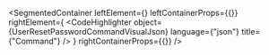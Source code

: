
<SegmentedContainer
  leftElement={<UserResetPasswordCommandDesc />}
  leftContainerProps={{}}
  rightElement={
    <CodeHighlighter
      object={UserResetPasswordCommandVisualJson}
      language={"json"}
      title={"Command"}
    />
  }
  rightContainerProps={{}}
/>
